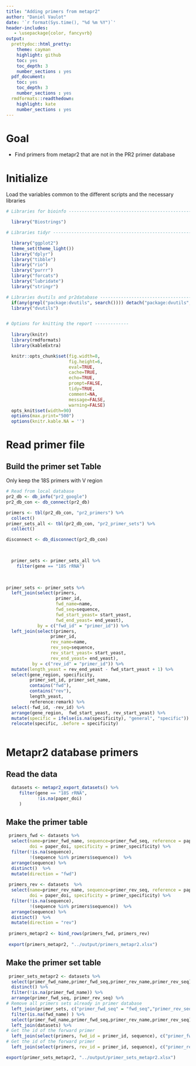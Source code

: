 ```yaml
---
title: "Adding primers from metapr2"
author: "Daniel Vaulot"
date: '`r format(Sys.time(), "%d %m %Y")`'
header-includes:
   - \usepackage{color, fancyvrb}
output:
  prettydoc::html_pretty:
    theme: cayman
    highlight: github
    toc: yes
    toc_depth: 3
    number_sections : yes
  pdf_document: 
    toc: yes
    toc_depth: 3
    number_sections : yes
  rmdformats::readthedown:
    highlight: kate
    number_sections : yes    
---
```


# Goal
* Find primers from metapr2 that are not in the PR2 primer database
    

# Initialize
Load the variables common to the different scripts and the necessary libraries

```r

# Libraries for bioinfo ----------------------------------------------------

  library("Biostrings")

# Libraries tidyr ---------------------------------------------------------

  library("ggplot2")
  theme_set(theme_light())
  library("dplyr") 
  library("tibble")
  library("rio")
  library("purrr")
  library("forcats")
  library("lubridate")
  library("stringr")

# Libraries dvutils and pr2database -------------------------------------------------------
  if(any(grepl("package:dvutils", search()))) detach("package:dvutils", unload=TRUE)
  library("dvutils")


# Options for knitting the report -------------  
  
  library(knitr)
  library(rmdformats)
  library(kableExtra) 

  knitr::opts_chunk$set(fig.width=8, 
                        fig.height=6, 
                        eval=TRUE, 
                        cache=TRUE,
                        echo=TRUE,
                        prompt=FALSE,
                        tidy=TRUE,
                        comment=NA,
                        message=FALSE,
                        warning=FALSE)
  opts_knit$set(width=90)
  options(max.print="500")  
  options(knitr.kable.NA = '')
```


# Read primer file


## Build the primer set Table

Only keep the 18S primers with V region

```r

# Read from local database
pr2_db <- db_info("pr2_google")
pr2_db_con <- db_connect(pr2_db)

primers <- tbl(pr2_db_con, "pr2_primers") %>% 
  collect()
primer_sets_all <- tbl(pr2_db_con, "pr2_primer_sets") %>% 
  collect()

disconnect <- db_disconnect(pr2_db_con)


  
  primer_sets <- primer_sets_all %>% 
    filter(gene == "18S rRNA")
    
  

primer_sets <- primer_sets %>% 
  left_join(select(primers, 
                   primer_id, 
                   fwd_name=name,
                   fwd_seq=sequence, 
                   fwd_start_yeast= start_yeast, 
                   fwd_end_yeast= end_yeast), 
            by = c("fwd_id" = "primer_id")) %>% 
  left_join(select(primers, 
                 primer_id, 
                 rev_name=name,
                 rev_seq=sequence, 
                 rev_start_yeast= start_yeast, 
                 rev_end_yeast= end_yeast), 
          by = c("rev_id" = "primer_id")) %>% 
  mutate(length_yeast = rev_end_yeast - fwd_start_yeast + 1) %>% 
  select(gene_region, specificity, 
         primer_set_id, primer_set_name,
         contains("fwd"), 
         contains("rev"),
         length_yeast, 
         reference:remark) %>%
  select(-fwd_id, -rev_id) %>% 
  arrange(gene_region,  fwd_start_yeast, rev_start_yeast) %>% 
  mutate(specific = ifelse(is.na(specificity), "general", "specific")) %>% 
  relocate(specific, .before = specificity)
  

```

# Metapr2 database primers

## Read the data

```r
  datasets <- metapr2_export_datasets() %>% 
     filter(gene == "18S rRNA",
            !is.na(paper_doi)
     )
```

## Make the primer table

```r
 primers_fwd <- datasets %>% 
  select(name=primer_fwd_name, sequence=primer_fwd_seq, reference = paper_reference,  
         doi = paper_doi, specificity = primer_specificity) %>% 
  filter(!is.na(sequence),
         !(sequence %in% primers$sequence))  %>%
  arrange(sequence) %>% 
  distinct()  %>% 
  mutate(direction = "fwd")
  
 primers_rev <- datasets  %>% 
  select(name=primer_rev_name, sequence=primer_rev_seq, reference = paper_reference,  
         doi = paper_doi, specificity = primer_specificity) %>% 
  filter(!is.na(sequence),
         !(sequence %in% primers$sequence))  %>%
  arrange(sequence) %>% 
  distinct()  %>% 
  mutate(direction = "rev") 
  
 primers_metapr2 <- bind_rows(primers_fwd, primers_rev)
 
 export(primers_metapr2, "../output/primers_metapr2.xlsx")

```

## Make the primer set table

```r
 primer_sets_metapr2 <- datasets %>% 
  select(primer_fwd_name,primer_fwd_seq,primer_rev_name,primer_rev_seq) %>% 
  distinct() %>% 
  filter(!is.na(primer_fwd_name)) %>% 
  arrange(primer_fwd_seq, primer_rev_seq) %>% 
# Remove all primers sets already in primer database
  left_join(primer_sets, c("primer_fwd_seq" = "fwd_seq","primer_rev_seq"= "rev_seq")) %>% 
  filter(is.na(fwd_name) ) %>% 
  select(primer_fwd_name,primer_fwd_seq,primer_rev_name,primer_rev_seq) %>% 
  left_join(datasets) %>% 
# Get the id of the forward primer
  left_join(select(primers, fwd_id = primer_id, sequence), c("primer_fwd_seq" = "sequence")) %>% 
# Get the id of the forward primer
  left_join(select(primers, rev_id = primer_id, sequence), c("primer_rev_seq" = "sequence"))

export(primer_sets_metapr2, "../output/primer_sets_metapr2.xlsx")


```

